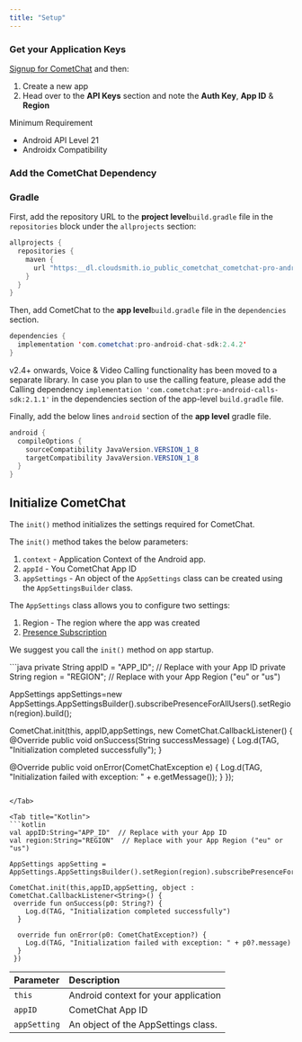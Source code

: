 ```yaml
---
title: "Setup"
---
```




### Get your Application Keys

[Signup for CometChat](https://app.cometchat.com) and then:

1. Create a new app
2. Head over to the **API Keys** section and note the **Auth Key**, **App ID** & **Region**

<Note>
Minimum Requirement

* Android API Level 21
* Androidx Compatibility

</Note>

### Add the CometChat Dependency

### Gradle

First, add the repository URL to the **project level**`build.gradle` file in the `repositories` block under the `allprojects` section:

```java
allprojects {
  repositories {
    maven {
      url "https:__dl.cloudsmith.io_public_cometchat_cometchat-pro-android_maven_"
    }
  }
}
```

Then, add CometChat to the **app level**`build.gradle` file in the `dependencies` section.

```java
dependencies {
  implementation 'com.cometchat:pro-android-chat-sdk:2.4.2'
}
```

<Note>

v2.4+ onwards, Voice & Video Calling functionality has been moved to a separate library. In case you plan to use the calling feature, please add the Calling dependency `implementation 'com.cometchat:pro-android-calls-sdk:2.1.1'` in the dependencies section of the app-level `build.gradle` file.

</Note>

Finally, add the below lines `android` section of the **app level** gradle file.

```java
android {
  compileOptions {
    sourceCompatibility JavaVersion.VERSION_1_8
    targetCompatibility JavaVersion.VERSION_1_8
  }
}
```

## Initialize CometChat

The `init()` method initializes the settings required for CometChat.

The `init()` method takes the below parameters:

1. `context` - Application Context of the Android app.
2. `appId` - You CometChat App ID
3. `appSettings` - An object of the `AppSettings` class can be created using the `AppSettingsBuilder` class.

The `AppSettings` class allows you to configure two settings:

1. Region - The region where the app was created
2. [Presence Subscription](/sdk/android/2.0/user-presence)

We suggest you call the `init()` method on app startup.

<Tabs>
<Tab title="Java">
```java
private String appID = "APP_ID"; // Replace with your App ID
private String region = "REGION"; // Replace with your App Region ("eu" or "us")

AppSettings appSettings=new AppSettings.AppSettingsBuilder().subscribePresenceForAllUsers().setRegion(region).build();

CometChat.init(this, appID,appSettings, new CometChat.CallbackListener<String>() {
  @Override
  public void onSuccess(String successMessage) {
    Log.d(TAG, "Initialization completed successfully");
  }

  @Override
  public void onError(CometChatException e) {
    Log.d(TAG, "Initialization failed with exception: " + e.getMessage());
  }
});
```

</Tab>

<Tab title="Kotlin">
```kotlin
val appID:String="APP_ID"  // Replace with your App ID
val region:String="REGION"  // Replace with your App Region ("eu" or "us")
   
AppSettings appSetting = AppSettings.AppSettingsBuilder().setRegion(region).subscribePresenceForAllUsers().build();   

CometChat.init(this,appID,appSetting, object : CometChat.CallbackListener<String>() {
 override fun onSuccess(p0: String?) {
    Log.d(TAG, "Initialization completed successfully")
  }

  override fun onError(p0: CometChatException?) {
    Log.d(TAG, "Initialization failed with exception: " + p0?.message)
  }
 })
```

</Tab>

</Tabs>

| Parameter    | Description                          |
| :------------ | :------------------------------------ |
| `this`       | Android context for your application |
| `appID`      | CometChat App ID                     |
| `appSetting` | An object of the AppSettings class.  |

